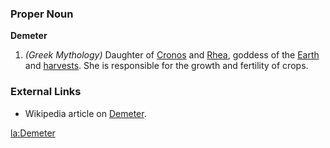 ===Proper Noun===
'''Demeter'''
#''(Greek Mythology)'' Daughter of [[Cronos]] and [[Rhea]], goddess of the [[Earth]] and [[harvests]]. She is responsible for the growth and fertility of crops.
===External Links===
* Wikipedia article on [[w:Demeter|Demeter]].

[[la:Demeter]]